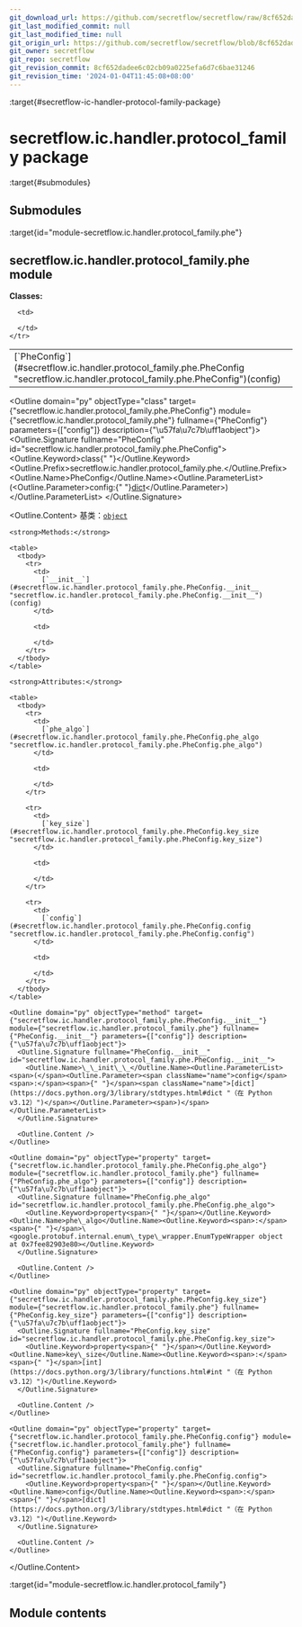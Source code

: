```yaml
---
git_download_url: https://github.com/secretflow/secretflow/raw/8cf652dadee6c02cb09a0225efa6d7c6bae31246/docs/source/secretflow.ic.handler.protocol_family.rst
git_last_modified_commit: null
git_last_modified_time: null
git_origin_url: https://github.com/secretflow/secretflow/blob/8cf652dadee6c02cb09a0225efa6d7c6bae31246/docs/source/secretflow.ic.handler.protocol_family.rst
git_owner: secretflow
git_repo: secretflow
git_revision_commit: 8cf652dadee6c02cb09a0225efa6d7c6bae31246
git_revision_time: '2024-01-04T11:45:08+08:00'
---
```


:target{#secretflow-ic-handler-protocol-family-package}

# secretflow\.ic.handler.protocol\_family package

:target{#submodules}

## Submodules

:target{id="module-secretflow.ic.handler.protocol_family.phe"}

## <Target id="secretflow-ic-handler-protocol-family-phe-module" />secretflow\.ic.handler.protocol\_family.phe module

<strong>Classes:</strong>

<table>
  <tbody>
    <tr>
      <td>
        [`PheConfig`](#secretflow.ic.handler.protocol_family.phe.PheConfig "secretflow.ic.handler.protocol_family.phe.PheConfig")(config)
      </td>

      <td>

      </td>
    </tr>
  </tbody>
</table>

<Outline domain="py" objectType="class" target={"secretflow.ic.handler.protocol_family.phe.PheConfig"} module={"secretflow.ic.handler.protocol_family.phe"} fullname={"PheConfig"} parameters={["config"]} description={"\u57fa\u7c7b\uff1aobject"}>
  <Outline.Signature fullname="PheConfig" id="secretflow.ic.handler.protocol_family.phe.PheConfig">
    <Outline.Keyword>class<span>{" "}</span></Outline.Keyword><Outline.Prefix>secretflow\.ic.handler.protocol\_family.phe.</Outline.Prefix><Outline.Name>PheConfig</Outline.Name><Outline.ParameterList><span>(</span><Outline.Parameter><span className="name">config</span><span>:</span><span>{" "}</span><span className="name">[dict](https://docs.python.org/3/library/stdtypes.html#dict "（在 Python v3.12）")</span></Outline.Parameter><span>)</span></Outline.ParameterList>
  </Outline.Signature>

  <Outline.Content>
    基类：[`object`](https://docs.python.org/3/library/functions.html#object "（在 Python v3.12）")

    <strong>Methods:</strong>

    <table>
      <tbody>
        <tr>
          <td>
            [`__init__`](#secretflow.ic.handler.protocol_family.phe.PheConfig.__init__ "secretflow.ic.handler.protocol_family.phe.PheConfig.__init__")(config)
          </td>

          <td>

          </td>
        </tr>
      </tbody>
    </table>

    <strong>Attributes:</strong>

    <table>
      <tbody>
        <tr>
          <td>
            [`phe_algo`](#secretflow.ic.handler.protocol_family.phe.PheConfig.phe_algo "secretflow.ic.handler.protocol_family.phe.PheConfig.phe_algo")
          </td>

          <td>

          </td>
        </tr>

        <tr>
          <td>
            [`key_size`](#secretflow.ic.handler.protocol_family.phe.PheConfig.key_size "secretflow.ic.handler.protocol_family.phe.PheConfig.key_size")
          </td>

          <td>

          </td>
        </tr>

        <tr>
          <td>
            [`config`](#secretflow.ic.handler.protocol_family.phe.PheConfig.config "secretflow.ic.handler.protocol_family.phe.PheConfig.config")
          </td>

          <td>

          </td>
        </tr>
      </tbody>
    </table>

    <Outline domain="py" objectType="method" target={"secretflow.ic.handler.protocol_family.phe.PheConfig.__init__"} module={"secretflow.ic.handler.protocol_family.phe"} fullname={"PheConfig.__init__"} parameters={["config"]} description={"\u57fa\u7c7b\uff1aobject"}>
      <Outline.Signature fullname="PheConfig.__init__" id="secretflow.ic.handler.protocol_family.phe.PheConfig.__init__">
        <Outline.Name>\_\_init\_\_</Outline.Name><Outline.ParameterList><span>(</span><Outline.Parameter><span className="name">config</span><span>:</span><span>{" "}</span><span className="name">[dict](https://docs.python.org/3/library/stdtypes.html#dict "（在 Python v3.12）")</span></Outline.Parameter><span>)</span></Outline.ParameterList>
      </Outline.Signature>

      <Outline.Content />
    </Outline>

    <Outline domain="py" objectType="property" target={"secretflow.ic.handler.protocol_family.phe.PheConfig.phe_algo"} module={"secretflow.ic.handler.protocol_family.phe"} fullname={"PheConfig.phe_algo"} parameters={["config"]} description={"\u57fa\u7c7b\uff1aobject"}>
      <Outline.Signature fullname="PheConfig.phe_algo" id="secretflow.ic.handler.protocol_family.phe.PheConfig.phe_algo">
        <Outline.Keyword>property<span>{" "}</span></Outline.Keyword><Outline.Name>phe\_algo</Outline.Name><Outline.Keyword><span>:</span><span>{" "}</span>\<google.protobuf.internal.enum\_type\_wrapper.EnumTypeWrapper object at 0x7fee82903e80></Outline.Keyword>
      </Outline.Signature>

      <Outline.Content />
    </Outline>

    <Outline domain="py" objectType="property" target={"secretflow.ic.handler.protocol_family.phe.PheConfig.key_size"} module={"secretflow.ic.handler.protocol_family.phe"} fullname={"PheConfig.key_size"} parameters={["config"]} description={"\u57fa\u7c7b\uff1aobject"}>
      <Outline.Signature fullname="PheConfig.key_size" id="secretflow.ic.handler.protocol_family.phe.PheConfig.key_size">
        <Outline.Keyword>property<span>{" "}</span></Outline.Keyword><Outline.Name>key\_size</Outline.Name><Outline.Keyword><span>:</span><span>{" "}</span>[int](https://docs.python.org/3/library/functions.html#int "（在 Python v3.12）")</Outline.Keyword>
      </Outline.Signature>

      <Outline.Content />
    </Outline>

    <Outline domain="py" objectType="property" target={"secretflow.ic.handler.protocol_family.phe.PheConfig.config"} module={"secretflow.ic.handler.protocol_family.phe"} fullname={"PheConfig.config"} parameters={["config"]} description={"\u57fa\u7c7b\uff1aobject"}>
      <Outline.Signature fullname="PheConfig.config" id="secretflow.ic.handler.protocol_family.phe.PheConfig.config">
        <Outline.Keyword>property<span>{" "}</span></Outline.Keyword><Outline.Name>config</Outline.Name><Outline.Keyword><span>:</span><span>{" "}</span>[dict](https://docs.python.org/3/library/stdtypes.html#dict "（在 Python v3.12）")</Outline.Keyword>
      </Outline.Signature>

      <Outline.Content />
    </Outline>
  </Outline.Content>
</Outline>

:target{id="module-secretflow.ic.handler.protocol_family"}

## <Target id="module-contents" />Module contents
